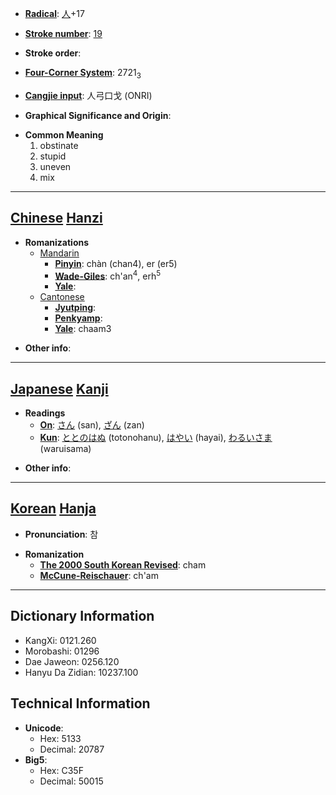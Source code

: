 * '''[[Wiktionary:Chinese radical index| Radical]]''': [[Wiktionary:Chinese radical index 人|人]]+17

* '''[[Wiktionary:Chinese total strokes index|Stroke number]]''': [[Wiktionary:Chinese total strokes index 19|19]]

* '''Stroke order''': 

* '''[[Wiktionary:Chinese four corner index|Four-Corner System]]''': 2721<sub>3</sub>

* '''[[Wiktionary:Chinese Cangjie index|Cangjie input]]''': 人弓口戈 (ONRI)

* '''Graphical Significance and Origin''': 

* '''Common Meaning'''
*#obstinate
*# stupid
*# uneven
*# mix


----

== [[Chinese]] [[Hanzi]] ==

* '''Romanizations'''
** [[Mandarin]]
*** '''[[Pinyin]]''': chàn (chan4), er (er5)
*** '''[[Wade-Giles]]''': ch'an<sup>4</sup>, erh<sup>5</sup>
*** '''[[Yale]]''': 
**[[Cantonese]]
***'''[[Jyutping]]''':
***'''[[Penkyamp]]''': 
***'''[[Yale]]''': chaam3

* '''Other info''': 

----

== [[Japanese]] [[Kanji]] ==

* '''Readings'''
** '''[[On]]''': [[さん]] (san), [[ざん]] (zan)
** '''[[Kun]]''': [[ととのはぬ]] (totonohanu), [[はやい]] (hayai), [[わるいさま]] (waruisama)

* '''Other info''':  

----

== [[Korean]] [[Hanja]] ==

* '''Pronunciation''': 참

* '''Romanization'''
** '''[[The 2000 South Korean Revised Romanization|The 2000 South Korean Revised]]''': cham
** '''[[McCune-Reischauer]]''': ch'am

----

== Dictionary Information ==

* KangXi: 0121.260
* Morobashi: 01296
* Dae Jaweon: 0256.120
* Hanyu Da Zidian: 10237.100

== Technical Information ==

* '''Unicode''':
** Hex: 5133
** Decimal: 20787
* '''Big5''':
** Hex: C35F
** Decimal: 50015